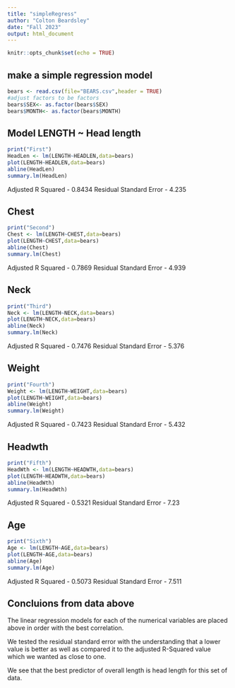 ```yaml
---
title: "simpleRegress"
author: "Colton Beardsley"
date: "Fall 2023"
output: html_document
---
```


```r
knitr::opts_chunk$set(echo = TRUE)
```

## make a simple regression model

```r
bears <- read.csv(file="BEARS.csv",header = TRUE)
#adjust factors to be factors
bears$SEX<- as.factor(bears$SEX)
bears$MONTH<- as.factor(bears$MONTH)
```

## Model LENGTH ~ Head length


```r
print("First")
HeadLen <- lm(LENGTH~HEADLEN,data=bears)
plot(LENGTH~HEADLEN,data=bears)
abline(HeadLen)
summary.lm(HeadLen)
```

Adjusted R Squared - 0.8434
Residual Standard Error - 4.235

## Chest

```r
print("Second")
Chest <- lm(LENGTH~CHEST,data=bears)
plot(LENGTH~CHEST,data=bears)
abline(Chest)
summary.lm(Chest)
```

Adjusted R Squared - 0.7869
Residual Standard Error - 4.939

## Neck

```r
print("Third")
Neck <- lm(LENGTH~NECK,data=bears)
plot(LENGTH~NECK,data=bears)
abline(Neck)
summary.lm(Neck)
```

Adjusted R Squared - 0.7476
Residual Standard Error - 5.376

## Weight

```r
print("Fourth")
Weight <- lm(LENGTH~WEIGHT,data=bears)
plot(LENGTH~WEIGHT,data=bears)
abline(Weight)
summary.lm(Weight)
```

Adjusted R Squared - 0.7423
Residual Standard Error - 5.432

## Headwth

```r
print("Fifth")
HeadWth <- lm(LENGTH~HEADWTH,data=bears)
plot(LENGTH~HEADWTH,data=bears)
abline(HeadWth)
summary.lm(HeadWth)
```

Adjusted R Squared - 0.5321
Residual Standard Error - 7.23

## Age
```r
print("Sixth")
Age <- lm(LENGTH~AGE,data=bears)
plot(LENGTH~AGE,data=bears)
abline(Age)
summary.lm(Age)
```

Adjusted R Squared - 0.5073
Residual Standard Error - 7.511

## Concluions from data above

The linear regression models for each of the numerical variables are placed above in order with the best correlation.

We tested the residual standard error with the understanding that a lower value is better as well as compared it to the adjusted R-Squared value which we wanted as close to one.

We see that the best predictor of overall length is head length for this set of data.
